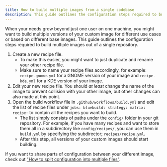 ```yaml
---
title: How to build multiple images from a single codebase
description: This guide outlines the configuration steps required to build multiple images out of a single repository
---
```


When your needs grow beyond just one user on one machine, you might want to build multiple versions of your custom image for different use cases or based on different base images. This guide outlines the configuration steps required to build multiple images out of a single repository.

1. Create a new recipe file. 
    - To make this easier, you might want to just duplicate and rename your other recipe file.
    - Make sure to name your recipe files accordingly, for example: `recipe-gnome.yml` for a GNOME version of your image and `recipe-kde.yml` for a KDE version of your image.
2. Edit your new recipe file. You should _at least_ change the name of the image to prevent collision with your other image, but other changes can also made at this point.
3. Open the build workflow file in `.github/workflows/build.yml` and edit the list of recipe files under `jobs: bluebuild: strategy: matrix: recipe:` to contain all the recipes you want to build.
    - The list simply consists of paths under the `config/` folder in your git repository. For example, if you have many recipes and want to store them all in a subdirectory like `config/recipes/`, you can use them in `build.yml` by specifying the subdirector; `recipes/recipe.yml`.
    - After this step, all versions of your custom images should start building.

If you want to share parts of configuration between your different image, check out ["How to split configuration into multiple files"](/how-to/multiple-files).